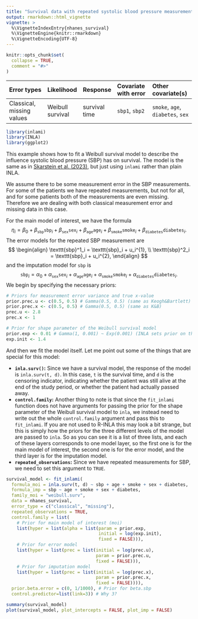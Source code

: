 ```yaml
---
title: "Survival data with repeated systolic blood pressure measurements"
output: rmarkdown::html_vignette
vignette: >
  %\VignetteIndexEntry{nhanes_survival}
  %\VignetteEngine{knitr::rmarkdown}
  %\VignetteEncoding{UTF-8}
---
```


```r
knitr::opts_chunk$set(
  collapse = TRUE,
  comment = "#>"
)
```

|Error types | Likelihood | Response | Covariate with error | Other covariate(s) |
|:-----------|:----------|:--------|:----------|:------------|
|Classical, missing values | Weibull survival | survival time | `sbp1`, `sbp2` | `smoke`, `age`, `diabetes`, `sex` |


```r
library(inlami)
library(INLA)
library(ggplot2)
```

This example shows how to fit a Weibull survival model to describe the influence systolic blood pressure (SBP) has on survival. The model is the same as in [Skarstein et al. (2023)](https://emmaskarstein.github.io/Missing-data-and-measurement-error/missing_and_mismeasured_covariate.html), but just using `inlami` rather than plain INLA. 

We assume there to be some measurement error in the SBP measurements. For some of the patients we have repeated measurements, but not for all, and for some patients both of the measurements are even missing. Therefore we are dealing with both classical measurement error and missing data in this case.

For the main model of interest, we have the formula 
$$
\eta_i = \beta_0 + \beta_{\texttt{sbp}} \texttt{sbp}_i + \beta_{\texttt{sex}} \texttt{sex}_i + \beta_{\texttt{age}} \texttt{age}_i + \beta_{\texttt{smoke}} \texttt{smoke}_i + \beta_{\texttt{diabetes}} \texttt{diabetes}_i.
$$
The error models for the repeated SBP measurement are
$$
\begin{align}
\texttt{sbp}^1_i = \texttt{sbp}_i + u_i^{1}, \\
\texttt{sbp}^2_i = \texttt{sbp}_i + u_i^{2}, 
\end{align}
$$
and the imputation model for `sbp` is
$$
\texttt{sbp}_i = \alpha_0 + \alpha_{\texttt{sex}} \texttt{sex}_i + \alpha_{\texttt{age}} \texttt{age}_i + \alpha_{\texttt{smoke}} \texttt{smoke}_i + \alpha_{\texttt{diabetes}} \texttt{diabetes}_i.
$$
We begin by specifying the necessary priors: 

```r
# Priors for measurement error variance and true x-value
prior.prec.u <- c(0.5, 0.5) # Gamma(0.5, 0.5) (same as Keogh&Bartlett)
prior.prec.x <- c(0.5, 0.5) # Gamma(0.5, 0.5) (same as K&B)
prec.u <- 2.8
prec.x <- 1

# Prior for shape parameter of the Weibull survival model
prior.exp <- 0.01 # Gamma(1, 0.001) ~ Exp(0.001) (INLA sets prior on theta, r~Exp(0.1*theta))
exp.init <- 1.4
```

And then we fit the model itself. Let me point out some of the things that are special for this model:

- **`inla.surv()`:** Since we have a survival model, the response of the model is `inla.surv(t, d)`. In this case, `t` is the survival time, and `d` is the censoring indicator, indicating whether the patient was still alive at the end of the study period, or whether the patient had actually passed away. 
- **`control.family`:** Another thing to note is that since the `fit_inlami` function does not have arguments for passing the prior for the shape parameter of the Weibull survival model to `inla`, we instead need to write out the whole `control.family` argument and pass this to `fit_inlami`. If you are not used to R-INLA this may look a bit strange, but this is simply how the priors for the three different levels of the model are passed to `inla`. So as you can see it is a list of three lists, and each of these layers corresponds to one model layer, so the first one is for the main model of interest, the second one is for the error model, and the third layer is for the imputation model.
- **`repeated_observations`:** Since we have repeated measurements for SBP, we need to set this argument to `TRUE`. 

```r
survival_model <- fit_inlami(
  formula_moi = inla.surv(t, d) ~ sbp + age + smoke + sex + diabetes,
  formula_imp = sbp ~ age + smoke + sex + diabetes,
  family_moi = "weibull.surv",
  data = nhanes_survival,
  error_type = c("classical", "missing"),
  repeated_observations = TRUE,
  control.family = list(
    # Prior for main model of interest (moi)
    list(hyper = list(alpha = list(param = prior.exp,
                                   initial = log(exp.init),
                                   fixed = FALSE))),
    # Prior for error model
    list(hyper = list(prec = list(initial = log(prec.u),
                                  param = prior.prec.u,
                                  fixed = FALSE))),
    # Prior for imputation model
    list(hyper = list(prec = list(initial = log(prec.x),
                                  param = prior.prec.x,
                                  fixed = FALSE)))),
  prior.beta.error = c(0, 1/1000), # Prior for beta.sbp
  control.predictor=list(link=3)) # Why 3?
```

```r
summary(survival_model)
plot(survival_model, plot_intercepts = FALSE, plot_imp = FALSE)
```





